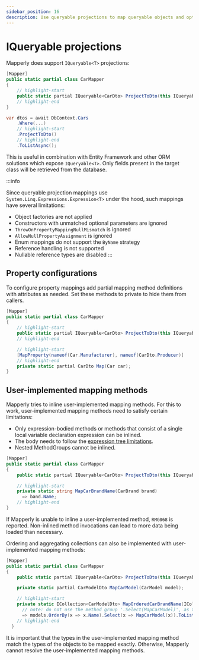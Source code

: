 ```yaml
---
sidebar_position: 16
description: Use queryable projections to map queryable objects and optimize ORM performance
---
```



# IQueryable projections

Mapperly does support `IQueryable<T>` projections:

<Tabs>
  <TabItem value="definition" label="Mapper definition">
  
  ```csharp
  [Mapper]
  public static partial class CarMapper
  {
      // highlight-start
      public static partial IQueryable<CarDto> ProjectToDto(this IQueryable<Car> q);
      // highlight-end
  }
  ```
  
  </TabItem>
  <TabItem value="usage" label="Usage">
  
  ```csharp
  var dtos = await DbContext.Cars
      .Where(...)
      // highlight-start
      .ProjectToDto()
      // highlight-end
      .ToListAsync();
  ```
  
  </TabItem>
</Tabs>

This is useful in combination with Entity Framework and other ORM solutions which expose `IQueryable<T>`.
Only fields present in the target class will be retrieved from the database.

:::info

Since queryable projection mappings use `System.Linq.Expressions.Expression<T>` under the hood,
such mappings have several limitations:

- Object factories are not applied
- Constructors with unmatched optional parameters are ignored
- `ThrowOnPropertyMappingNullMismatch` is ignored
- `AllowNullPropertyAssignment` is ignored
- Enum mappings do not support the `ByName` strategy
- Reference handling is not supported
- Nullable reference types are disabled
  :::

## Property configurations

To configure property mappings add partial mapping method definitions with attributes as needed.
Set these methods to private to hide them from callers.

```csharp
[Mapper]
public static partial class CarMapper
{
    // highlight-start
    public static partial IQueryable<CarDto> ProjectToDto(this IQueryable<Car> q);
    // highlight-end

    // highlight-start
    [MapProperty(nameof(Car.Manufacturer), nameof(CarDto.Producer)]
    // highlight-end
    private static partial CarDto Map(Car car);
}
```

## User-implemented mapping methods

Mapperly tries to inline user-implemented mapping methods.
For this to work, user-implemented mapping methods need to satisfy certain limitations:

- Only expression-bodied methods or methods that consist of a single local variable declaration expression can be inlined.
- The body needs to follow the [expression tree limitations](https://learn.microsoft.com/en-us/dotnet/csharp/advanced-topics/expression-trees/#limitations).
- Nested MethodGroups cannot be inlined.

```csharp
[Mapper]
public static partial class CarMapper
{
    public static partial IQueryable<CarDto> ProjectToDto(this IQueryable<Car> q);

    // highlight-start
    private static string MapCarBrandName(CarBrand brand)
      => band.Name;
    // highlight-end
}
```

If Mapperly is unable to inline a user-implemented method, `RMG068` is reported.
Non-inlined method invocations can lead to more data being loaded than necessary.

Ordering and aggregating collections can also be implemented with user-implemented mapping methods:

```csharp
[Mapper]
public static partial class CarMapper
{
    public static partial IQueryable<CarDto> ProjectToDto(this IQueryable<Car> q);

    private static partial CarModelDto MapCarModel(CarModel model);

    // highlight-start
    private static ICollection<CarModelDto> MapOrderedCarBrandName(ICollection<CarModel> models)
      // note: do not use the method group '.Select(MapCarModel)', as that cannot be inlined
      => models.OrderBy(x => x.Name).Select(x => MapCarModel(x)).ToList();
    // highlight-end
  }
```

It is important that the types in the user-implemented mapping method match the types of the objects to be mapped exactly.
Otherwise, Mapperly cannot resolve the user-implemented mapping methods.
